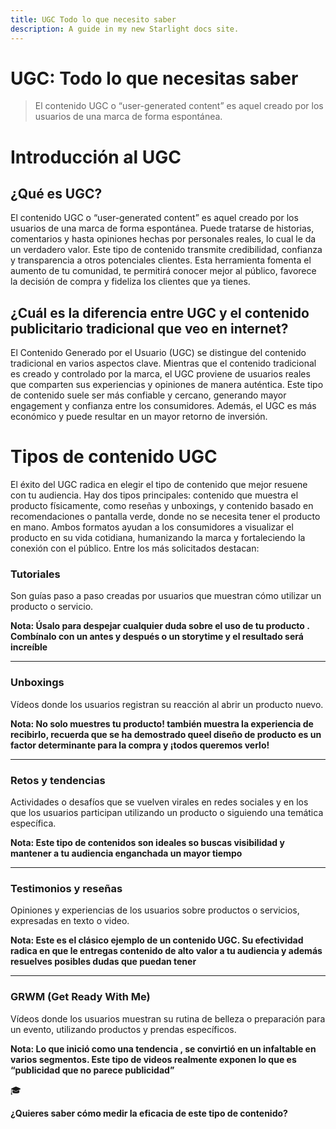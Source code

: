 ```yaml
---
title: UGC Todo lo que necesito saber
description: A guide in my new Starlight docs site.
---
```

# UGC: Todo lo que necesitas saber

> El contenido UGC o “user-generated content” es aquel creado por los usuarios de una marca de forma espontánea.
> 

# **Introducción al UGC**

## ¿Qué es UGC?

El contenido UGC o “user-generated content” es aquel creado por los usuarios de una marca de forma espontánea. Puede tratarse de historias, comentarios y hasta opiniones hechas por personales reales, lo cual le da un verdadero valor. Este tipo de contenido transmite credibilidad, confianza y transparencia a otros potenciales clientes. Esta herramienta fomenta el aumento de tu comunidad, te permitirá conocer mejor al público, favorece la decisión de compra y fideliza los clientes que ya tienes.

## **¿Cuál es la diferencia entre UGC y el contenido publicitario tradicional que veo en internet?**

El Contenido Generado por el Usuario (UGC) se distingue del contenido tradicional en varios aspectos clave. Mientras que el contenido tradicional es creado y controlado por la marca, el UGC proviene de usuarios reales que comparten sus experiencias y opiniones de manera auténtica. Este tipo de contenido suele ser más confiable y cercano, generando mayor engagement y confianza entre los consumidores. Además, el UGC es más económico y puede resultar en un mayor retorno de inversión.

# Tipos de contenido UGC

El éxito del UGC radica en elegir el tipo de contenido que mejor resuene con tu audiencia. Hay dos tipos principales: contenido que muestra el producto físicamente, como reseñas y unboxings, y contenido basado en recomendaciones o pantalla verde, donde no se necesita tener el producto en mano. Ambos formatos ayudan a los consumidores a visualizar el producto en su vida cotidiana, humanizando la marca y fortaleciendo la conexión con el público. Entre los más solicitados destacan:

### **Tutoriales**


Son guías paso a paso creadas por usuarios que muestran cómo utilizar un producto o servicio.

**Nota: Úsalo para despejar cualquier duda sobre el uso de tu producto . Combínalo con un antes y después o un storytime y el resultado será increíble** 

---

### **Unboxings**

Vídeos donde los usuarios registran su reacción al abrir un producto nuevo.

**Nota: No solo muestres tu producto! también muestra la experiencia de recibirlo, recuerda que se ha demostrado queel diseño de producto es un factor determinante para la compra y ¡todos queremos verlo!**


---

### **Retos y tendencias**


Actividades o desafíos que se vuelven virales en redes sociales y en los que los usuarios participan utilizando un producto o siguiendo una temática específica.

**Nota: Este tipo de contenidos son ideales so buscas visibilidad y mantener a tu audiencia enganchada un mayor tiempo**

---

### **Testimonios y reseñas**

Opiniones y experiencias de los usuarios sobre productos o servicios, expresadas en texto o video.

**Nota: Este es el clásico ejemplo de un contenido UGC. Su efectividad radica en que le entregas contenido de alto valor a tu audiencia y además resuelves posibles dudas que puedan tener**


---

### **GRWM (Get Ready With Me)**


Vídeos donde los usuarios muestran su rutina de belleza o preparación para un evento, utilizando productos y prendas específicos.

**Nota: Lo que inició como una tendencia , se convirtió en un infaltable en varios segmentos. Este tipo de videos realmente exponen lo que es “publicidad que no parece publicidad”**

<aside>
🎓

**¿Quieres saber cómo medir la eficacia de este tipo de contenido?**

</aside>
